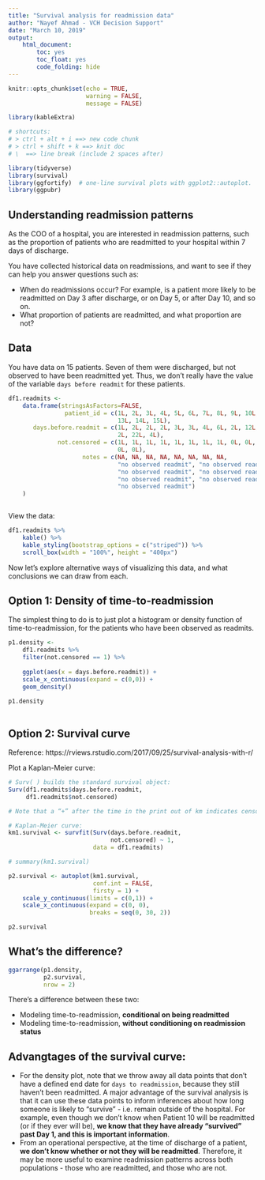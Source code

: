 ```yaml
---
title: "Survival analysis for readmission data"
author: "Nayef Ahmad - VCH Decision Support"
date: "March 10, 2019"
output: 
    html_document: 
        toc: yes
        toc_float: yes
        code_folding: hide
---
```


```r
knitr::opts_chunk$set(echo = TRUE, 
                      warning = FALSE, 
                      message = FALSE)

library(kableExtra)

# shortcuts: 
# > ctrl + alt + i ==> new code chunk
# > ctrl + shift + k ==> knit doc 
# \  ==> line break (include 2 spaces after)
```


```r
library(tidyverse)
library(survival)
library(ggfortify)  # one-line survival plots with ggplot2::autoplot.
library(ggpubr)

```


## Understanding readmission patterns
As the COO of a hospital, you are interested in readmission patterns, such as the proportion of patients who are readmitted to your hospital within 7 days of discharge. 

You have collected historical data on readmissions, and want to see if they can help you answer questions such as: 

* When do readmissions occur? For example, is a patient more likely to be readmitted on Day 3 after discharge, or on Day 5, or after Day 10, and so on. 
* What proportion of patients are readmitted, and what proportion are not? 


## Data
You have data on 15 patients. Seven of them were discharged, but not observed to have been readmitted yet. Thus, we don't really have the value of the variable `days before readmit` for these patients.  

```r

df1.readmits <- 
    data.frame(stringsAsFactors=FALSE,
                patient_id = c(1L, 2L, 3L, 4L, 5L, 6L, 7L, 8L, 9L, 10L, 11L, 12L,
                               13L, 14L, 15L),
       days.before.readmit = c(1L, 2L, 2L, 2L, 3L, 3L, 4L, 6L, 2L, 12L, 15L, 30L,
                               2L, 22L, 4L),
              not.censored = c(1L, 1L, 1L, 1L, 1L, 1L, 1L, 1L, 0L, 0L, 0L, 0L, 0L,
                               0L, 0L),
                     notes = c(NA, NA, NA, NA, NA, NA, NA, NA,
                               "no observed readmit", "no observed readmit",
                               "no observed readmit", "no observed readmit",
                               "no observed readmit", "no observed readmit",
                               "no observed readmit")
    )



```

View the data: 
``` r
df1.readmits %>% 
    kable() %>% 
    kable_styling(bootstrap_options = c("striped")) %>%
    scroll_box(width = "100%", height = "400px")

```

Now let's explore alternative ways of visualizing this data, and what conclusions we can draw from each. 


## Option 1: Density of time-to-readmission

The simplest thing to do is to just plot a histogram or density function of time-to-readmission, for the patients who have been observed as readmits. 

```r

p1.density <- 
    df1.readmits %>% 
    filter(not.censored == 1) %>% 
    
    ggplot(aes(x = days.before.readmit)) + 
    scale_x_continuous(expand = c(0,0)) +
    geom_density() 
    
p1.density
    
```


## Option 2: Survival curve 

Reference: https://rviews.rstudio.com/2017/09/25/survival-analysis-with-r/ 

Plot a Kaplan-Meier curve: 

```r
# Surv( ) builds the standard survival object: 
Surv(df1.readmits$days.before.readmit,
     df1.readmits$not.censored)

# Note that a “+” after the time in the print out of km indicates censoring.
```


```r
# Kaplan-Meier curve: 
km1.survival <- survfit(Surv(days.before.readmit, 
                             not.censored) ~ 1,
                        data = df1.readmits)

# summary(km1.survival)

```


```r
p2.survival <- autoplot(km1.survival,
                        conf.int = FALSE, 
                        firsty = 1) + 
    scale_y_continuous(limits = c(0,1)) + 
    scale_x_continuous(expand = c(0, 0), 
                       breaks = seq(0, 30, 2)) 

p2.survival

```




## What's the difference? 
```r
ggarrange(p1.density, 
          p2.survival, 
          nrow = 2)

```


There's a difference between these two: 

* Modeling time-to-readmission, **conditional on being readmitted**
* Modeling time-to-readmission, **without conditioning on readmission status** 

## Advangtages of the survival curve: 
* For the density plot, note that we throw away all data points that don't have a defined end date for `days to readmission`, because they still haven't been readmitted. A major advantage of the survival analysis is that it can use these data points to inform inferences about how long someone is likely to "survive" - i.e. remain outside of the hospital. For example, even though we don't know when Patient 10 will be readmitted (or if they ever will be), **we know that they have already "survived" past Day 1, and this is important information**. 
* From an operational perspective, at the time of discharge of a patient, **we don't know whether or not they will be readmitted**. Therefore, it may be more useful to examine readmission patterns across both populations - those who are readmitted, and those who are not. 
